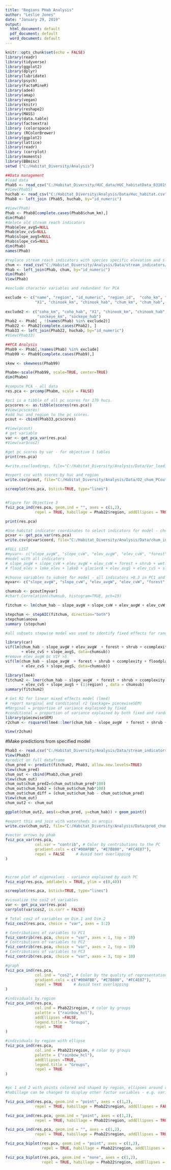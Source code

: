 ```yaml
---
title: "Regions PHab Analysis"
author: "Leslie Jones"
date: "January 29, 2019"
output:
  html_document: default
  pdf_document: default
  word_document: default
---
```


```r
knitr::opts_chunk$set(echo = FALSE)
library(readr)
library(tidyverse)
library(ggplot2)
library(dplyr)
library(lubridate)
library(psych)
library(FactoMineR)
library(ade4)
library(amap)
library(vegan)
library(knitr)
library(reshape2)
library(MASS)
library(data.table)
library(factoextra)
library (colorspace)
library (RColorBrewer)
library(ggplot2)
library(lattice)
library(readr)
library (corrplot)
library(moments)
library(BBmisc)
setwd ("C:/Habitat_Diversity/Analysis")

```


```r
##Data management
#load data
Phab5 <- read_csv("C:/Habitat_Diversity/HUC_data/HUC_habitatData_031819.csv")
#View(Phab5)
huchab <- read_csv("C:/Habitat_Diversity/Analysis/Data/Huc_habitat.csv")
Phab8 <- left_join (Phab5, huchab, by="id_numeric")

#View(Phab)
Phab <- Phab8[complete.cases(Phab8$chum_km),]
dim(Phab)
#delete old stream reach indicators
Phab$elev_avgS=NULL
Phab$elev_cvS=NULL
Phab$slope_avgS=NULL
Phab$slope_cvS=NULL
dim(Phab)
names(Phab)

#replace stream reach indicators with species specific elevation and slope indicators
chum <- read_csv("C:/Habitat_Diversity/Analysis/Data/stream_indicators/chum_stream_indicators.csv")
Phab <- left_join(Phab, chum, by="id_numeric")
dim(Phab)
View(Phab)

#exclude character variables and redundant for PCA

exclude <- c("name", "region", "id_numeric", "region_id",  "coho_km", "coho_hab",
             "X1", "chinook_km", "chinook_hab", "chum_km", "chum_hab", "pink_km", "pink_hab","sockeye_km", "sockeye_hab", "X1.y", "X1.x")
     
exclude2 <- c("coho_km", "coho_hab", "X1", "chinook_km", "chinook_hab", "chum_km", "chum_hab", "pink_km", "pink_hab",
              "sockeye_km", "sockeye_hab")
Phab2 <- Phab[ , !(names(Phab) %in% exclude2)] 
Phab22 <- Phab2[complete.cases(Phab2), ]
Phab33 <- left_join(Phab22, huchab, by="id_numeric")
#View(Phab33)
```


```r
##PCA Analysis
Phab9 <- Phab[,!names(Phab) %in% exclude]
Phab99 <- Phab9[complete.cases(Phab9),] 

skew <- skewness(Phab99)

Phabm<-scale(Phab99, scale=TRUE, center=TRUE)
dim(Phabm)

#compute PCA - all data
res.pca <- prcomp(Phabm, scale = FALSE)

#pc1 is a tibble of all pc scores for 170 hucs.
pcscores <- as.tibble(scores(res.pca))
#View(pcscores)
#add huc and region to the pc scores.
pcout <- cbind(Phab33,pcscores)

#View(pcout)
# get variable
var <- get_pca_var(res.pca)
#View(var$cos2)

#get pc scores by var - for objective 1 tables
print(res.pca)

#write.csv(loadings, file="C:/Habitat_Diversity/Analysis/Data/Var_loadings.csv")

#export csv with scores by huc and region
write.csv(pcout, file="C:/Habitat_Diversity/Analysis/Data/O2_chum_PCout.csv")

screeplot(res.pca, bstick=TRUE, type="lines")



```

```r

#Figure for Objective 3
fviz_pca_ind(res.pca, geom.ind = "", axes = c(1,2), 
             repel = TRUE, habillage = Phab22$region, addEllipses = TRUE)

print(res.pca)

#Use habitat indicator coordinates to select indicators for model - choose all indicators > 0.3
pcvar <- get_pca_var(res.pca)
write.csv(pcvar$coord, file="C:/Habitat_Diversity/Analysis/Data/chum_indicator_scores.csv")

#FULL LIST
#myvar<- c("slope_avgW", "slope_cvW", "elev_avgW", "elev_cvW", "forest", "shrub", "wetland", "ccomplexity", "sinuosity", #"floodplainA", "flood_elev", "lake_elev", "lakeD", "glacierA","elev_avgS", "elev_cvS", "slope_avgS", "slope_cvS", "pink_hab", #"region")
#model with all indicators
# slope_avgW + slope_cvW + elev_avgW + elev_cvW + forest + shrub + wetland + ccomplexity + sinuosity + floodplainA +
# flood_elev + lake_elev + lakeD + glacierA + elev_avgS + elev_cvS + slope_avgS + slope_cvS

#choose variables to subset for model - all indicators >0.3 in PC1 and PC2
myvar<- c("slope_avgW", "slope_cvW", "elev_avgW", "elev_cvW", "forest", "shrub", "wetland", "ccomplexity", "sinuosity", "floodplainA", "flood_elev", "lake_elev", "glacierA","elev_avgS", "elev_cvS", "slope_avgS", "slope_cvS", "chum_hab", "region")

chumsub <- pcout[myvar]
#chart.Correlation(chumsub, histogram=TRUE, pch=19)

fitchum <- lm(chum_hab ~ slope_avgW + slope_cvW + elev_avgW + elev_cvW + forest + shrub + wetland + ccomplexity + sinuosity + floodplainA + flood_elev + lake_elev + glacierA + elev_avgS + elev_cvS + slope_avgS + slope_cvS , data = chumsub)

stepchum <- stepAIC(fitchum, direction="both")
stepchum$anova
summary (stepchum)

#all subsets stepwise model was used to identify fixed effects for random model. First check VIF for multicollinearity.

library(car)
vif(lm(chum_hab ~ slope_avgW + elev_avgW  + forest + shrub + ccomplexity + floodplainA + lake_elev + elev_avgS
       + elev_cvS + slope_avgS, data=chumsub))
#remove elev_avgW bc VIF >5
vif(lm(chum_hab ~ slope_avgW  + forest + shrub + ccomplexity + floodplainA + lake_elev + elev_avgS
       + elev_cvS + slope_avgS, data=chumsub))

library(lme4)
fitchum2 <- lmer(chum_hab ~ slope_avgW  + forest + shrub + ccomplexity + floodplainA + lake_elev + elev_avgS
       + elev_cvS + slope_avgS + (1|region) , data = chumsub)
summary(fitchum2)

# Get R2 for linear mixed effects model (lme4)
# report marginal and conditional r2 (package= piecewiseSEM) 
#Marginal = proportion of variance explained by fixed
#conditional = proportion of variance explained by both fixed and random
library(piecewiseSEM)
r2chum <- rsquared(lme4::lmer(chum_hab ~ slope_avgW  + forest + shrub + ccomplexity + floodplainA + lake_elev + elev_avgS + elev_cvS + slope_avgS + (1|region), data=chumsub))

View(r2chum)

```
#Make predictions from specified model
```r
Phab3 <- read.csv("C:/Habitat_Diversity/Analysis/Data/stream_indicators/prediction_dataframe.csv")
View(Phab3)
#predict on full dataframe
chum_pred <- predict(fitchum2, Phab3, allow.new.levels=TRUE)
View(chum_pred)
chum_out <- cbind(Phab3,chum_pred) 
View(chum_out)
chum_out$chum_pred2=(chum_out$chum_pred*100)
chum_out$chum_hab2 = (chum_out$chum_hab*100)
chum_out$chum_diff = (chum_out$chum_hab - chum_out$chum_pred)
View(chum_out)
chum_out2 <- chum_out

ggplot(chum_out2, aes(x=chum_pred, y=chum_hab)) + geom_point()

#export this and join with watersheds in arcgis
write.csv(chum_out2, file="C:/Habitat_Diversity/Analysis/Data/pred_chum.csv")
```


```r
#vector arrows by phab
fviz_pca_var(res.pca,
             col.var = "contrib", # Color by contributions to the PC
             gradient.cols = c("#00AFBB", "#E7B800", "#FC4E07"),
             repel = FALSE     # Avoid text overlapping
)



#scree plot of eigenvalues - variance explained by each PC
fviz_eig(res.pca, addlabels = TRUE, ylim = c(0,40))

screeplot(res.pca, bstick=TRUE, type="lines")

#visualize the cos2 of variables
var <- get_pca_var(res.pca)
corrplot(var$cos2, is.corr = FALSE)

# Total cos2 of variables on Dim.1 and Dim.2
fviz_cos2(res.pca, choice = "var", axes = 1:2)

# Contributions of variables to PC1
fviz_contrib(res.pca, choice = "var", axes = 1, top = 10)
# Contributions of variables to PC2
fviz_contrib(res.pca, choice = "var", axes = 2, top = 10)
# Contributions of variables to PC3
fviz_contrib(res.pca, choice = "var", axes = 3, top = 10)

#graph 
fviz_pca_ind(res.pca,
             col.ind = "cos2", # Color by the quality of representation
             gradient.cols = c("#00AFBB", "#E7B800", "#FC4E07"),
             repel = TRUE     # Avoid text overlapping
)

#individuals by region
fviz_pca_ind(res.pca,
             col.ind = Phab22$region, # color by groups
             palette = ("rainbow_hcl"),
             addEllipses =FALSE,
             legend.title = "Groups",
             repel = TRUE
)

#individuals by region with ellipse
fviz_pca_ind(res.pca,
             col.ind = Phab22$region, # color by groups
             palette = ("rainbow_hcl"),
             addEllipses =TRUE,
             legend.title = "Groups",
             repel = TRUE
)


#pc 1 and 2 with points colored and shaped by region, ellipses around regions 
#habillage can be changed to display other factor variables - e.g. variable type.

fviz_pca_ind(res.pca, geom.ind = "point", axes = c(1,2), 
             repel = TRUE, habillage = Phab22$region, addEllipses = FALSE)

fviz_pca_ind(res.pca, geom.ind = "point", axes = c(1,2), 
             repel = TRUE, habillage = Phab22$region, addEllipses = TRUE)

fviz_pca_ind(res.pca, geom.ind = "", axes = c(1,2), 
             repel = TRUE, habillage = Phab22$region, addEllipses = TRUE)

fviz_pca_biplot(res.pca, geom.ind = "point", axes = c(1,2), 
                repel = TRUE, habillage = Phab22$region, addEllipses = TRUE)

fviz_pca_biplot(res.pca, geom.ind = "none", axes = c(1,2), 
                repel = TRUE, habillage = Phab22$region, addEllipses = TRUE)

```


